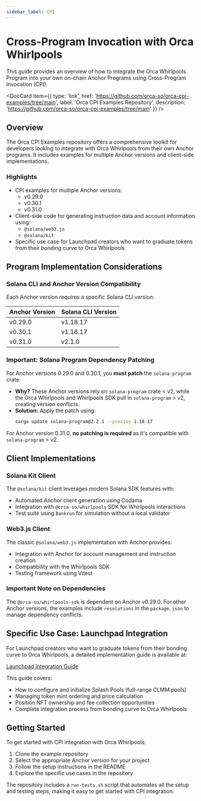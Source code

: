 ```yaml
---
sidebar_label: CPI
---
```


# Cross-Program Invocation with Orca Whirlpools

This guide provides an overview of how to integrate the Orca Whirlpools Program into your own on-chain Anchor Programs using Cross-Program Invocation (CPI).

<DocCard item={{
  type: 'link',
  href: 'https://github.com/orca-so/orca-cpi-examples/tree/main',
  label: 'Orca CPI Examples Repository',
  description: 'https://github.com/orca-so/orca-cpi-examples/tree/main'
}} />

## Overview

The Orca CPI Examples repository offers a comprehensive toolkit for developers looking to integrate with Orca Whirlpools from their own Anchor programs. It includes examples for multiple Anchor versions and client-side implementations.

### Highlights

- CPI examples for multiple Anchor versions:
  - v0.29.0
  - v0.30.1
  - v0.31.0
- Client-side code for generating instruction data and account information using:
  - `@solana/web3.js`
  - `@solana/kit`
- Specific use case for Launchpad creators who want to graduate tokens from their bonding curve to Orca Whirlpools

## Program Implementation Considerations

### Solana CLI and Anchor Version Compatibility

Each Anchor version requires a specific Solana CLI version:

| Anchor Version | Solana CLI Version |
|----------------|-------------------|
| v0.29.0        | v1.18.17          |
| v0.30.1        | v1.18.17          |
| v0.31.0        | v2.1.0            |

### Important: Solana Program Dependency Patching

For Anchor versions 0.29.0 and 0.30.1, you **must patch** the `solana-program` crate:

- **Why?** These Anchor versions rely on `solana-program` crate < v2, while the Orca Whirlpools and Whirlpools SDK pull in `solana-program` > v2, creating version conflicts.
- **Solution:** Apply the patch using:
  ```bash
  cargo update solana-program@2.2.1 --precise 1.18.17
  ```

For Anchor version 0.31.0, **no patching is required** as it's compatible with `solana-program` > v2.

## Client Implementations

### Solana Kit Client

The `@solana/kit` client leverages modern Solana SDK features with:
- Automated Anchor client generation using Codama
- Integration with `@orca-so/whirlpools` SDK for Whirlpools interactions
- Test suite using `Bankrun` for simulation without a local validator

### Web3.js Client

The classic `@solana/web3.js` implementation with Anchor provides:
- Integration with Anchor for account management and instruction creation
- Compatibility with the Whirlpools SDK
- Testing framework using Vitest

### Important Note on Dependencies

The `@orca-so/whirlpools-sdk` is dependent on Anchor v0.29.0. For other Anchor versions, the examples include `resolutions` in the `package.json` to manage dependency conflicts.

## Specific Use Case: Launchpad Integration

For Launchpad creators who want to graduate tokens from their bonding curve to Orca Whirlpools, a detailed implementation guide is available at:

[Launchpad Integration Guide](https://github.com/orca-so/orca-cpi-examples/blob/main/use-cases/Launchpad.md)

This guide covers:
- How to configure and initialize Splash Pools (full-range CLMM pools)
- Managing token mint ordering and price calculation
- Position NFT ownership and fee collection opportunities
- Complete integration process from bonding curve to Orca Whirlpools

## Getting Started

To get started with CPI integration with Orca Whirlpools:

1. Clone the example repository
2. Select the appropriate Anchor version for your project
3. Follow the setup instructions in the README
4. Explore the specific use cases in the repository

The repository includes a `run-tests.sh` script that automates all the setup and testing steps, making it easy to get started with CPI integration.